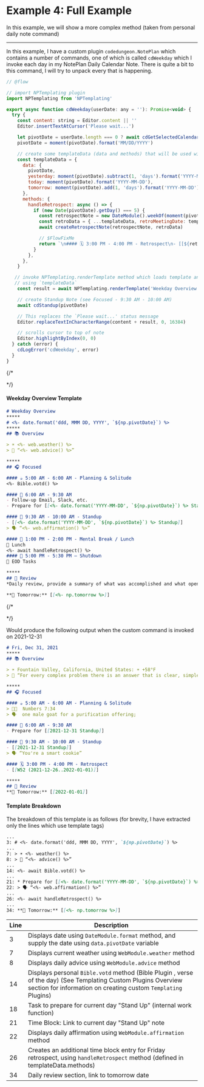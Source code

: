 
# Example 4: Full Example

In this example, we will show a more complex method (taken from personal daily note command)

*****

In this example, I have a custom plugin `codedungeon.NotePlan` which contains a number of commands, one of which is called `cdWeekday` which I invoke each day in my NotePlan Daily Calendar Note.  There is quite a bit to this command, I will try to unpack every that is happening.

```js
// @flow

// import NPTemplating plugin
import NPTemplating from 'NPTemplating'

export async function cdWeekday(userDate: any = ''): Promise<void> {
  try {
    const content: string = Editor.content || ''
    Editor.insertTextAtCursor('Please wait...')

    let pivotDate = userDate.length === 0 ? await cdGetSelectedCalendarDate() : userDate
    pivotDate = moment(pivotDate).format('MM/DD/YYYY')

    // create some templateData (data and methods) that will be used within template
    const templateData = {
      data: {
        pivotDate,
        yesterday: moment(pivotDate).subtract(1, 'days').format('YYYY-MM-DD'),
        today: moment(pivotDate).format('YYYY-MM-DD'),
        tomorrow: moment(pivotDate).add(1, 'days').format('YYYY-MM-DD'),
      },
      methods: {
        handleRetrospect: async () => {
          if (new Date(pivotDate).getDay() === 5) {
            const retrospectNote = new DateModule().weekOf(moment(pivotDate).format('YYYY-MM-DD'))
            const retroData = { ...templateData, retroMeetingDate: templateData.data.today }
            await createRetrospectNote(retrospectNote, retroData)

            // $FlowFixMe
            return `\n#### 🗓 3:00 PM - 4:00 PM - Retrospect\n- [[${retrospectNote}]]\n`
          }
        },
      },
    }

   // invoke NPTemplating.renderTemplate method which loads template and processes
   // using `templateData`
    const result = await NPTemplating.renderTemplate('Weekday Overview', templateData)

    // create Standup Note (see Focused - 9:30 AM - 10:00 AM)
    await cdStandup(pivotDate)

    // This replaces the `Please wait...' status message
    Editor.replaceTextInCharacterRange(content + result, 0, 16384)

    // scrolls cursor to top of note
    Editor.highlightByIndex(0, 0)
  } catch (error) {
    cdLogError('cdWeekday', error)
  }
}

```

{/*
  </TabItem>

  <TabItem value="template" label="Template">
*/}


#### Weekday Overview Template

```markdown title="Templates / 🧰 Dungeon / Weekday Overview"
# Weekday Overview
*****
# <%- date.format('ddd, MMM DD, YYYY', `${np.pivotDate}`) %>
*****
## 📚 Overview

> ☀️ <%- web.weather() %>
> 🙆 “<%- web.advice() %>”

*****
## 🎧 Focused

#### ☕️ 5:00 AM - 6:00 AM - Planning & Solitude
<%- Bible.votd() %>

#### 🧭 6:00 AM - 9:30 AM
- Follow-up Email, Slack, etc.
- Prepare for [[<%- date.format('YYYY-MM-DD', `${np.pivotDate}`) %> Standup]]

#### 🧭 9:30 AM - 10:00 AM - Standup
- [[<%- date.format('YYYY-MM-DD', `${np.pivotDate}`) %> Standup]]
> 🗣 “<%- web.affirmation() %>”

#### 🍴 1:00 PM - 2:00 PM - Mental Break / Lunch
🍱 Lunch
<%- await handleRetrospect() %>
#### 🏁 5:00 PM - 5:30 PM — Shutdown
📌 EOD Tasks

*****
## 🔖 Review
*Daily review, provide a summary of what was accomplished and what open items need to be carried over to tomorrow*

**📕 Tomorrow:** [[<%- np.tomorrow %>]]

```

{/*
  </TabItem>

  <TabItem value="output" label="Output">
*/}

Would produce the following output when the custom command is invoked on 2021-12-31

```markdown
# Fri, Dec 31, 2021
*****
## 📚 Overview

> ☀️ Fountain Valley, California, United States: ☀️ +58°F
> 🙆 “For every complex problem there is an answer that is clear, simple, and wrong.”

*****
## 🎧 Focused

#### ☕️ 5:00 AM - 6:00 AM - Planning & Solitude
> 🙏🏻  Numbers 7:34
> 🗣  one male goat for a purification offering;

#### 🧭 6:00 AM - 9:30 AM
- Prepare for [[2021-12-31 Standup]]

#### 🧭 9:30 AM - 10:00 AM - Standup
- [[2021-12-31 Standup]]
> 🗣 “You're a smart cookie”

#### 🗓 3:00 PM - 4:00 PM - Retrospect
- [[W52 (2021-12-26..2022-01-01)]]

*****
## 🔖 Review
**📕 Tomorrow:** [[2022-01-01]]
```

#### Template Breakdown
The breakdown of this template is as follows (for brevity, I have extracted only the lines which use template tags)

```markdown
...
3: # <%- date.format('ddd, MMM DD, YYYY', `${np.pivotDate}`) %>
...
7: > ☀️ <%- weather() %>
8: > 🙆 “<%- advice() %>”
...
14: <%- await Bible.votd() %>
...
21: * Prepare for [[<%- date.format('YYYY-MM-DD', `${np.pivotDate}`) %> Standup]]
22: > 🗣 “<%- web.affirmation() %>”
...
26: <%- await handleRetrospect() %>
...
34: **📕 Tomorrow:** [[<%- np.tomorrow %>]]
```

| Line        | Description |
| ----- | -------------------------------------------------------------------------------------------------------- |
| 3     | Displays date using `DateModule.format` method, and supply the date using `data.pivotDate` variable       |
| 7     | Displays current weather using `WebModule.weather` method       |
| 8     | Displays daily advice using `WebModule.advice` method      |
| 14    | Displays personal `Bible.votd` method (Bible Plugin , verse of the day) (See <Link href="templating-custom-plugins-overview">Templating Custom Plugins Overview</Link> section for information on creating custom `Templating` Plugins)   |
| 18    | Task to prepare for current day "Stand Up" (internal work function)    |
| 21    | Time Block: Link to current day "Stand Up" note    |
| 22    | Displays daily affirmation using `WebModule.affirmation` method    |
| 26    | Creates an additional time block entry for Friday retrospect, using `handleRetrospect` method (defined in templateData.methods)    |
| 34    | Daily review section, link to tomorrow date    |


